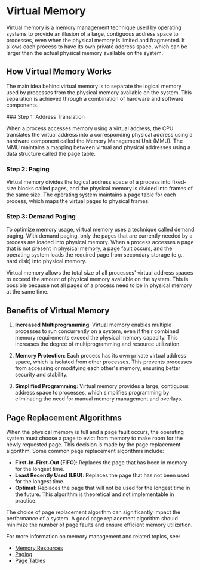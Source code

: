
# Virtual Memory

Virtual memory is a memory management technique used by operating systems to provide an illusion of a large, contiguous address space to processes, even when the physical memory is limited and fragmented. It allows each process to have its own private address space, which can be larger than the actual physical memory available on the system.

## How Virtual Memory Works

The main idea behind virtual memory is to separate the logical memory used by processes from the physical memory available on the system. This separation is achieved through a combination of hardware and software components.

<Steps>
### Step 1: Address Translation

When a process accesses memory using a virtual address, the CPU translates the virtual address into a corresponding physical address using a hardware component called the Memory Management Unit (MMU). The MMU maintains a mapping between virtual and physical addresses using a data structure called the page table.

### Step 2: Paging

Virtual memory divides the logical address space of a process into fixed-size blocks called pages, and the physical memory is divided into frames of the same size. The operating system maintains a page table for each process, which maps the virtual pages to physical frames.

### Step 3: Demand Paging

To optimize memory usage, virtual memory uses a technique called demand paging. With demand paging, only the pages that are currently needed by a process are loaded into physical memory. When a process accesses a page that is not present in physical memory, a page fault occurs, and the operating system loads the required page from secondary storage (e.g., hard disk) into physical memory.

</Steps>

<Callout type="info">
Virtual memory allows the total size of all processes' virtual address spaces to exceed the amount of physical memory available on the system. This is possible because not all pages of a process need to be in physical memory at the same time.
</Callout>

## Benefits of Virtual Memory

1. **Increased Multiprogramming**: Virtual memory enables multiple processes to run concurrently on a system, even if their combined memory requirements exceed the physical memory capacity. This increases the degree of multiprogramming and resource utilization.

2. **Memory Protection**: Each process has its own private virtual address space, which is isolated from other processes. This prevents processes from accessing or modifying each other's memory, ensuring better security and stability.

3. **Simplified Programming**: Virtual memory provides a large, contiguous address space to processes, which simplifies programming by eliminating the need for manual memory management and overlays.

## Page Replacement Algorithms

When the physical memory is full and a page fault occurs, the operating system must choose a page to evict from memory to make room for the newly requested page. This decision is made by the page replacement algorithm. Some common page replacement algorithms include:

- **First-In-First-Out (FIFO)**: Replaces the page that has been in memory for the longest time.
- **Least Recently Used (LRU)**: Replaces the page that has not been used for the longest time.
- **Optimal**: Replaces the page that will not be used for the longest time in the future. This algorithm is theoretical and not implementable in practice.

<Callout type="warning">
The choice of page replacement algorithm can significantly impact the performance of a system. A good page replacement algorithm should minimize the number of page faults and ensure efficient memory utilization.
</Callout>

For more information on memory management and related topics, see:

- [Memory Resources](/hardware-resources/memory)
- [Paging](/memory-resources-and-paging/paging)
- [Page Tables](/memory-protection-and-page-tables/page-tables)